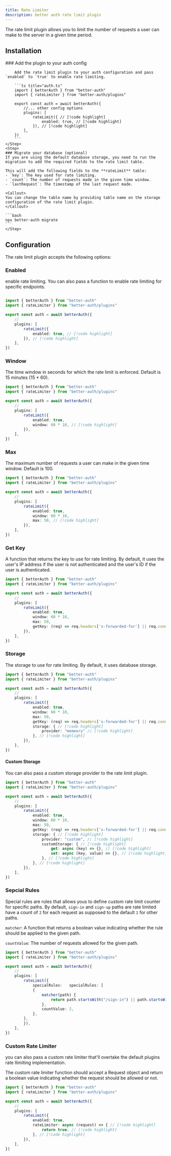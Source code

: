 ```yaml
---
title: Rate Limiter
description: better auth rate limit plugin
---
```


The rate limit plugin allows you to limit the number of requests a user can make to the server in a given time period. 

## Installation

<Steps>
    <Step>
        ### Add the plugin to your auth config

        Add the rate limit plugin to your auth configuration and pass `enabled` to `true` to enable rate limiting.

        ```ts title="auth.ts"
        import { betterAuth } from "better-auth"
        import { rateLimiter } from "better-auth/plugins"
        
        export const auth = await betterAuth({
            //... other config options
            plugins: [ 
                rateLimit({ // [!code highlight]
                   	enabled: true, // [!code highlight]
                }), // [!code highlight]
            ],
        })
        ```
    </Step>
    <Step>
    ### Migrate your database (optional)
    If you are using the default database storage, you need to run the migration to add the required fields to the rate limit table.

    This will add the following fields to the **rateLimit** table:
    - `key`: The key used for rate limiting.
    - `count`: The number of requests made in the given time window.
    - `lastRequest`: The timestamp of the last request made.

    <Callout>
    You can change the table name by providing table name on the storage configuration of the rate limit plugin.
    </Callout>

    ```bash
    npx better-auth migrate
    ```
    </Step>
</Steps>

## Configuration

The rate limit plugin accepts the following options:

### Enabled

enable rate limiting. You can also pass a function to enable rate limiting for specific endpoints.

```ts title="auth.ts"

import { betterAuth } from "better-auth"
import { rateLimiter } from "better-auth/plugins"

export const auth = await betterAuth({
    //
    plugins: [
        rateLimit({
            enabled: true, // [!code highlight]
        }), // [!code highlight]
    ], 
})
```

### Window

The time window in seconds for which the rate limit is enforced. Default is 15 minutes (15 * 60).

```ts title="auth.ts"
import { betterAuth } from "better-auth"
import { rateLimiter } from "better-auth/plugins"

export const auth = await betterAuth({
    //
    plugins: [ 
        rateLimit({
            enabled: true,
            window: 60 * 10, // [!code highlight]
        }), 
    ], 
})
```

### Max 

The maximum number of requests a user can make in the given time window. Default is 100.

```ts title="auth.ts"
import { betterAuth } from "better-auth"
import { rateLimiter } from "better-auth/plugins"

export const auth = await betterAuth({
    //
    plugins: [ 
        rateLimit({
            enabled: true,
            window: 60 * 10,
            max: 50, // [!code highlight]
        }), 
    ], 
})
```

### Get Key 

A function that returns the key to use for rate limiting. By default, it uses the user's IP address if the user is not authenticated and the user's ID if the user is authenticated.

```ts title="auth.ts"
import { betterAuth } from "better-auth"
import { rateLimiter } from "better-auth/plugins"

export const auth = await betterAuth({
    //
    plugins: [ 
        rateLimit({
            enabled: true,
            window: 60 * 10,
            max: 50,
            getKey: (req) => req.headers['x-forwarded-for'] || req.connection.remoteAddress, // [!code highlight]
        }), 
    ], 
})
```

### Storage

The storage to use for rate limiting. By default, it uses database storage.

```ts title="auth.ts"
import { betterAuth } from "better-auth"
import { rateLimiter } from "better-auth/plugins"

export const auth = await betterAuth({
    //
    plugins: [ 
        rateLimit({
            enabled: true,
            window: 60 * 10,
            max: 50,
            getKey: (req) => req.headers['x-forwarded-for'] || req.connection.remoteAddress,
            storage: { // [!code highlight]
                provider: "memeory" // [!code highlight]
            }, // [!code highlight]
        }), 
    ], 
})
```

#### Custom Storage

You can also pass a custom storage provider to the rate limit plugin.

```ts title="auth.ts"
import { betterAuth } from "better-auth"
import { rateLimiter } from "better-auth/plugins"

export const auth = await betterAuth({
    //
    plugins: [ 
        rateLimit({
            enabled: true,
            window: 60 * 10,
            max: 50,
            getKey: (req) => req.headers['x-forwarded-for'] || req.connection.remoteAddress,
            storage: { // [!code highlight]
                provider: "custom", // [!code highlight]
                customStorage: { // [!code highlight]
                    get: async (key) => {}, // [!code highlight]
                    set: async (key, value) => {}, // [!code highlight]
                }, // [!code highlight]
            }, // [!code highlight]
        }), 
    ], 
})
```

### Sepcial Rules

Special rules are rules that allows yous to define custom rate limit counter for specific paths. 
By default, `sign-in` and `sign-up` paths are rate limited have a count of `2` for each request as supposed to the default `1` for other paths.

`matcher`: A function that returns a boolean value indicating whether the rule should be applied to the given path.

`countValue`: The number of requests allowed for the given path.

```ts title="auth.ts"
import { betterAuth } from "better-auth"
import { rateLimiter } from "better-auth/plugins"

export const auth = await betterAuth({
    //
    plugins: [ 
        rateLimit({
            specialRules: 	specialRules: [
			{
				matcher(path) {
					return path.startsWith("/sign-in") || path.startsWith("/sign-up");
				},
				countValue: 2,
			},
		],
        }), 
    ], 
})
```

### Custom Rate Limiter

you can also pass a custom rate limiter that'll overtake the default plugins rate llimiting implementation. 

The custom rate limiter function should accept a Request object and return a boolean value indicating whether the request should be allowed or not.

```ts title="auth.ts"
import { betterAuth } from "better-auth"
import { rateLimiter } from "better-auth/plugins"

export const auth = await betterAuth({
    //
    plugins: [ 
        rateLimit({
            enabled: true,
            rateLimiter: async (request) => { // [!code highlight]
                return true; // [!code highlight]
            }, // [!code highlight]
        }), 
    ], 
})
```